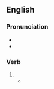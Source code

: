 ==English==

===Pronunciation===
* {{IPA|en|/pɑɹˈteɪkən/}}
* {{rhymes|en|eɪkən}}

===Verb===
{{head|en|verb form}}

# {{past participle of|en|partake|nocat=1}}
#* {{quote-book|en|year=1834|author={{w|Letitia Elizabeth Landon}}|title=Francesca Carrara|volume=2|page=93|text=The human heart was never made for solitude; thoughts were meant to be expressed, feelings meant to be '''partaken'''.}}